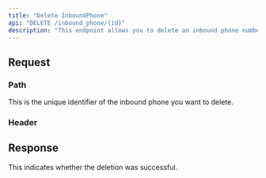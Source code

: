 ```yaml
---
title: "Delete InboundPhone"
api: "DELETE /inbound_phone/{id}"
description: "This endpoint allows you to delete an inbound phone number configuration."
---
```


## Request

### Path

<ParamField path="id" type="string" required placeholder="INBOUND_PHONE_ID">
  This is the unique identifier of the inbound phone you want to delete.
</ParamField>

### Header

<Snippet file="authorization.header.mdx" />

## Response

<ResponseField name="status" type="string">
  This indicates whether the deletion was successful.
</ResponseField>
